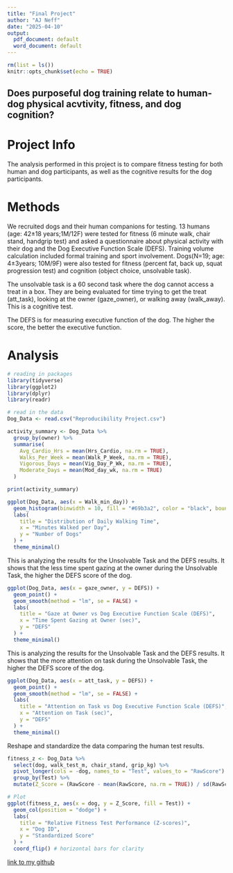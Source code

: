 ```yaml
---
title: "Final Project"
author: "AJ Neff"
date: "2025-04-10"
output:
  pdf_document: default
  word_document: default
---
```


```r
rm(list = ls())
knitr::opts_chunk$set(echo = TRUE)
```

## Does purposeful dog training relate to human-dog physical acvtivity, fitness, and dog cognition?

# Project Info
The analysis performed in this project is to compare fitness testing for both human and dog participants, as well as the cognitive results for the dog participants. 

# Methods
We recruited dogs and their human companions for testing. 13 humans (age: 42±18
years;1M/12F) were tested for fitness (6 minute walk, chair stand, handgrip test) and asked a questionnaire about physical activity with their dog and the Dog Executive Function Scale (DEFS). Training volume calculation included formal training and sport involvement. Dogs(N=19; age: 4±3years; 10M/9F) were also tested for fitness (percent fat, back up, squat progression test) and cognition (object choice, unsolvable task). 

The unsolvable task is a 60 second task where the dog cannot access a treat in a box. They are being evaluated for time trying to get the treat (att_task), looking at the owner (gaze_owner), or walking away (walk_away). This is a cognitive test.

The DEFS is for measuring executive function of the dog. The higher the score, the better the executive function.

# Analysis
```r
# reading in packages
library(tidyverse)
library(ggplot2)
library(dplyr)
library(readr)
```

```r
# read in the data
Dog_Data <- read.csv("Reproducibility Project.csv")
```

```r
activity_summary <- Dog_Data %>%
  group_by(owner) %>%
  summarise(
    Avg_Cardio_Hrs = mean(Hrs_Cardio, na.rm = TRUE),
    Walks_Per_Week = mean(Walk_P_Week, na.rm = TRUE),
    Vigorous_Days = mean(Vig_Day_P_Wk, na.rm = TRUE),
    Moderate_Days = mean(Mod_day_wk, na.rm = TRUE)
  )

print(activity_summary)
```


```r
ggplot(Dog_Data, aes(x = Walk_min_day)) +
  geom_histogram(binwidth = 10, fill = "#69b3a2", color = "black", boundary = 0) +
  labs(
    title = "Distribution of Daily Walking Time",
    x = "Minutes Walked per Day",
    y = "Number of Dogs"
  ) +
  theme_minimal()
```



This is analyzing the results for the Unsolvable Task and the DEFS results. It shows that the less time spent gazing at the owner during the Unsolvable Task, the higher the DEFS score of the dog.
```r
ggplot(Dog_Data, aes(x = gaze_owner, y = DEFS)) +
  geom_point() +
  geom_smooth(method = "lm", se = FALSE) +
  labs(
    title = "Gaze at Owner vs Dog Executive Function Scale (DEFS)",
    x = "Time Spent Gazing at Owner (sec)",
    y = "DEFS"
  ) +
  theme_minimal()

```


This is analyzing the results for the Unsolvable Task and the DEFS results. It shows that the more attention on task during the Unsolvable Task, the higher the DEFS score of the dog.
```r
ggplot(Dog_Data, aes(x = att_task, y = DEFS)) +
  geom_point() +
  geom_smooth(method = "lm", se = FALSE) +
  labs(
    title = "Attention on Task vs Dog Executive Function Scale (DEFS)",
    x = "Attention on Task (sec)",
    y = "DEFS"
  ) +
  theme_minimal()

```


Reshape and standardize the data comparing the human test results.
```r
fitness_z <- Dog_Data %>%
  select(dog, walk_test_m, chair_stand, grip_kg) %>%
  pivot_longer(cols = -dog, names_to = "Test", values_to = "RawScore") %>%
  group_by(Test) %>%
  mutate(Z_Score = (RawScore - mean(RawScore, na.rm = TRUE)) / sd(RawScore, na.rm = TRUE))

# Plot
ggplot(fitness_z, aes(x = dog, y = Z_Score, fill = Test)) +
  geom_col(position = "dodge") +
  labs(
    title = "Relative Fitness Test Performance (Z-scores)",
    x = "Dog ID",
    y = "Standardized Score"
  ) +
  coord_flip() # horizontal bars for clarity

```


[link to my github](https://github.com/alh0062/final_project)

